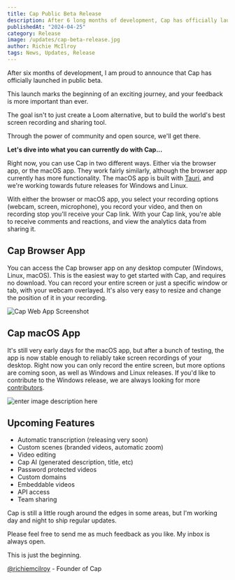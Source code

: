```yaml
---
title: Cap Public Beta Release
description: After 6 long months of development, Cap has officially launched in public beta.
publishedAt: "2024-04-25"
category: Release
image: /updates/cap-beta-release.jpg
author: Richie McIlroy
tags: News, Updates, Release
---
```


After six months of development, I am proud to announce that Cap has officially launched in public beta.

This launch marks the beginning of an exciting journey, and your feedback is more important than ever.

The goal isn't to just create a Loom alternative, but to build the world's best screen recording and sharing tool.

Through the power of community and open source, we'll get there.

**Let's dive into what you can currently do with Cap...**

Right now, you can use Cap in two different ways. Either via the browser app, or the macOS app. They work fairly similarly, although the browser app currently has more functionality. The macOS app is built with [Tauri](https://tauri.app/), and we're working towards future releases for Windows and Linux.

With either the browser or macOS app, you select your recording options (webcam, screen, microphone), you record your video, and then on recording stop you'll receive your Cap link. With your Cap link, you're able to receive comments and reactions, and view the analytics data from sharing it.

## Cap Browser App

You can access the Cap browser app on any desktop computer (Windows, Linux, macOS). This is the easiest way to get started with Cap, and requires no download. You can record your entire screen or just a specific window or tab, with your webcam overlayed. It's also very easy to resize and change the position of it in your recording.

![Cap Web App Screenshot](/updates/cap-web-app.png)

## Cap macOS App

It's still very early days for the macOS app, but after a bunch of testing, the app is now stable enough to reliably take screen recordings of your desktop. Right now you can only record the entire screen, but more options are coming soon, as well as Windows and Linux releases. If you'd like to contribute to the Windows release, we are always looking for more [contributors](https://github.com/CapSoftware/Cap).

![enter image description here](/updates/cap-emoji-banner.png)

## Upcoming Features

- Automatic transcription (releasing very soon)
- Custom scenes (branded videos, automatic zoom)
- Video editing
- Cap AI (generated description, title, etc)
- Password protected videos
- Custom domains
- Embeddable videos
- API access
- Team sharing

Cap is still a little rough around the edges in some areas, but I'm working day and night to ship regular updates.

Please feel free to send me as much feedback as you like. My inbox is always open.

This is just the beginning.

[@richiemcilroy](https://twitter.com/richiemcilroy) - Founder of Cap
